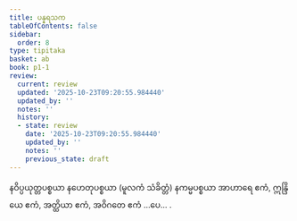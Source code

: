 ```yaml
---
title: ပန္နရသက
tableOfContents: false
sidebar:
  order: 8
type: tipitaka
basket: ab
book: p1-1
review:
  current: review
  updated: '2025-10-23T09:20:55.984440'
  updated_by: ''
  notes: ''
  history:
  - state: review
    date: '2025-10-23T09:20:55.984440'
    updated_by: ''
    notes: ''
    previous_state: draft
---
```



<ReviewStatus review={frontmatter.review} showDetails={true} />

<HypothesisAnnotation frontmatter={frontmatter} />

<DynamicBreadcrumb />

<Paragraph number="1774" book="p1-1">
နဝိပ္ပယုတ္တပစ္စယာ နဟေတုပစ္စယာ (မူလကံ သံခိတ္တံ) နကမ္မပစ္စယာ အာဟာရေ ဧကံ, ဣန္ဒြိယေ ဧကံ, အတ္ထိယာ ဧကံ, အဝိဂတေ ဧကံ …ပေ… .
</Paragraph>